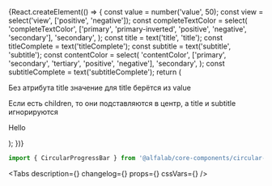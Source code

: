 

<Meta title='Components/Progress/CircularProgressBar' component={CircularProgressBar} />

<!-- Canvas -->

<Story name='CircularProgressBar'>
    {React.createElement(() => {
        const value = number('value', 50);
        const view = select('view', ['positive', 'negative']);
        const completeTextColor = select(
            'completeTextColor',
            ['primary', 'primary-inverted', 'positive', 'negative', 'secondary'],
            'secondary',
        );
        const title = text('title', 'title');
        const titleComplete = text('titleComplete');
        const subtitle = text('subtitle', 'subtitle');
        const contentColor = select(
            'contentColor',
            ['primary', 'secondary', 'tertiary', 'positive', 'negative'],
            'secondary',
        );
        const subtitleComplete = text('subtitleComplete');
        return (
            <React.Fragment>
                <CircularProgressBar
                    value={value}
                    view={view}
                    title={title}
                    titleComplete={titleComplete}
                    subtitle={subtitle}
                    contentColor={contentColor}
                    subtitleComplete={subtitleComplete}
                    stroke={boolean('stroke', true)}
                    direction={select('direction', ['clockwise', 'counter-clockwise'], 'clockwise')}
                    fillComplete={boolean('fillComplete', false)}
                    completeTextColor={completeTextColor}
                    height={number('height', 0)}
                    size={select('size', ['xs', 's', 'm', 'l', 'xl', 'xxl'], 'l')}
                />
                <p>Без атрибута title значение для title берётся из value</p>
                <CircularProgressBar value={value} view={view} subtitle={subtitle} size='l' />
                <p>
                    Если есть children, то они подставляются в центр, а title и subtitle
                    игнорируются
                </p>
                <CircularProgressBar
                    value={value}
                    view={view}
                    title={title}
                    subtitle={subtitle}
                    size='l'
                >
                    <p>Hello</p>
                </CircularProgressBar>
            </React.Fragment>
        );
    })}
</Story>

<!-- Docs -->

<ComponentHeader
    name='CircularProgressBar'
    version={version}
    package='@alfalab/core-components/circular-progress-bar'
    design='https://www.figma.com/file/cdNnkh2QdxuvYLrBm4cubM/Web-%3A%3A-Core-Default-Components?node-id=58951%3A84594'
/>

```jsx
import { CircularProgressBar } from '@alfalab/core-components/circular-progress-bar';
```

<Tabs
    description={<Description />}
    changelog={<Changelog />}
    props={<ArgsTable of={CircularProgressBarTS} />}
    cssVars={<CssVars css={styles} />}
/>
